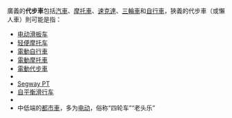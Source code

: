 廣義的'''代步車'''包括[[汽車|汽車]]、[[摩托車|摩托車]]、[[速克達|速克達]]、[[三輪車|三輪車]]和[[自行車|自行車]]，狹義的代步車（或懶人車）則可能是指：
* [[电动滑板车|电动滑板车]]
* [[轻便摩托车|轻便摩托车]]
* [[電動自行車|電動自行車]]
* [[電動摩托車|電動摩托車]]
* [[電動代步車|電動代步車]]
* {{tsl|en|Motorized wheelchair|電動輪椅}}
* [[賽格威|Segway PT]]
* [[自平衡滑行车|自平衡滑行车]]
* {{tsl|en|Self-balancing unicycle|电动独轮车}}
* 中低端的[[都市車|都市車]]，多为[[电动汽车|电动]]，俗称“四轮车”“老头乐”
{{消歧義|代D|Cat=三字消歧义}}